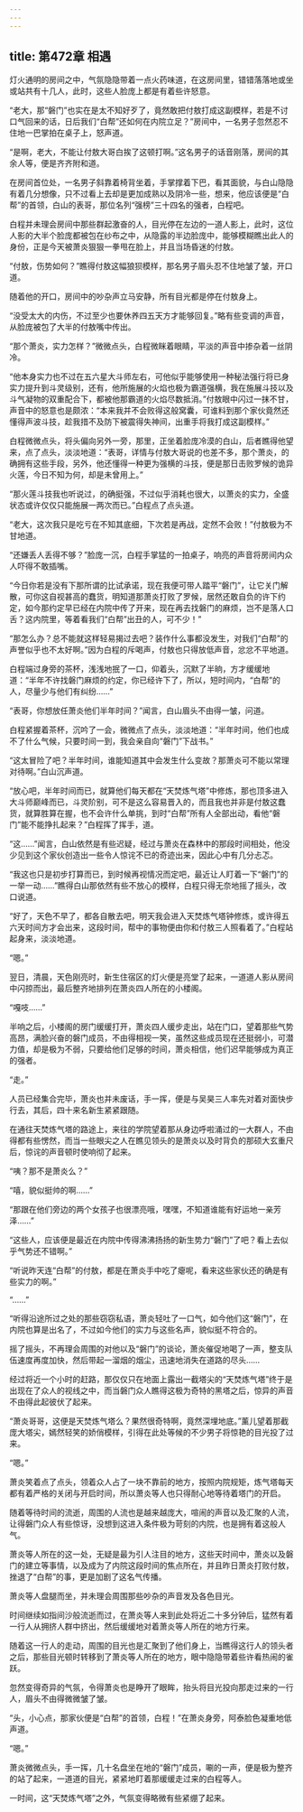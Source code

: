 ```yaml
---
---
---
```

title: 第472章 相遇
---



灯火通明的房间之中，气氛隐隐带着一点火药味道，在这房间里，错错落落地或坐或站共有十几人，此时，这些人脸庞上都是有着些许怒意。

“老大，那“磐门”也实在是太不知好歹了，竟然敢把付敖打成这副模样，若是不讨口气回来的话，日后我们“白帮”还如何在内院立足？”房间中，一名男子忽然忍不住地一巴掌拍在桌子上，怒声道。

“是啊，老大，不能让付敖大哥白挨了这顿打啊。”这名男子的话音刚落，房间的其余人等，便是齐齐附和道。

在房间首位处，一名男子斜靠着椅背坐着，手掌撑着下巴，看其面貌，与白山隐隐有着几分想像，只不过看上去却是更加成熟以及阴冷一些，想来，他应该便是“白帮”的首领，白山的表哥，那位名列“强榜”三十四名的强者，白程吧。

白程并未理会房间中那些群起激奋的人，目光停在左边的一道人影上，此时，这位人影的大半个脸庞都被包在纱布之中，从隐露的半边脸庞中，能够模糊瞧出此人的身份，正是今天被萧炎狠狠一拳甩在脸上，并且当场昏迷的付敖。

“付敖，伤势如何？”瞧得付敖这幅狼狈模样，那名男子眉头忍不住地皱了皱，开口道。

随着他的开口，房间中的吵杂声立马安静，所有目光都是停在付敖身上。

“没受太大的内伤，不过至少也要休养四五天方才能够回复。”略有些变调的声音，从脸庞被包了大半的付敖嘴中传出。

“那个萧炎，实力怎样？”微微点头，白程微眯着眼睛，平淡的声音中掺杂着一丝阴冷。

“他本身实力也不过在五六星大斗师左右，可他似乎能够使用一种秘法强行将已身实力提升到斗灵级别，还有，他所施展的火焰也极为霸道强横，我在施展斗技以及斗气凝物的双重配合下，都被他那霸道的火焰尽数抵消。”付敖眼中闪过一抹不甘，声音中的怒意也是颇浓：“本来我并不会败得这般窝囊，可谁料到那个家伙竟然还懂得声波斗技，趁我措不及防下被震得失神间，出重手将我打成这副模样。”

白程微微点头，将头偏向另外一旁，那里，正坐着脸庞冷漠的白山，后者瞧得他望来，点了点头，淡淡地道：“表哥，详情与付敖大哥说的也差不多，那个萧炎，的确拥有这些手段，另外，他还懂得一种更为强横的斗技，便是那日击败罗候的诡异火莲，今日不知为何，却是未曾用上。”

“那火莲斗技我也听说过，的确挺强，不过似乎消耗也很大，以萧炎的实力，全盛状态或许仅仅只能施展一两次而已。”白程点了点头道。

“老大，这次我只是吃亏在不知其底细，下次若是再战，定然不会败！”付敖极为不甘地道。

“还嫌丢人丢得不够？”脸庞一沉，白程手掌猛的一拍桌子，响亮的声音将房间内众人吓得不敢插嘴。

“今日你若是没有下那所谓的比试承诺，现在我便可带人踏平“磐门”，让它关门解散，可你这自视甚高的蠢货，明知道那萧炎打败了罗候，居然还敢自负的许下约定，如今那约定早已经在内院中传了开来，现在再去找磐门的麻烦，岂不是落人口舌？这内院里，等着看我们“白帮”出丑的人，可不少！”

“那怎么办？总不能就这样轻易揭过去吧？装作什么事都没发生，对我们“白帮”的声誉似乎也不太好啊。”因为白程的斥喝声，付敖也只得放低声音，忿忿不平地道。

白程端过身旁的茶杯，浅浅地抿了一口，仰着头，沉默了半晌，方才缓缓地道：“半年不许找磐门麻烦的约定，你已经许下了，所以，短时间内，“白帮”的人，尽量少与他们有纠纷……”

“表哥，你想放任萧炎他们半年时间？”闻言，白山眉头不由得一皱，问道。

白程紧握着茶杯，沉吟了一会，微微点了点头，淡淡地道：“半年时间，他们也成不了什么气候，只要时间一到，我会亲自向“磐门”下战书。”

“这太冒险了吧？半年时间，谁能知道其中会发生什么变故？那萧炎可不能以常理对待啊。”白山沉声道。

“放心吧，半年时间而已，就算他们每天都在“天焚炼气塔”中修炼，那也顶多进入大斗师巅峰而已，斗灵阶别，可不是这么容易晋入的，而且我也并非是付敖这蠢货，就算胜算在握，也不会许什么单挑，到时“白帮”所有人全部出动，看他“磐门”能不能挣扎起来？”白程挥了挥手，道。

“这……”闻言，白山依然是有些迟疑，经过与萧炎在森林中的那段时间相处，他没少见到这个家伙创造出一些令人惊诧不已的奇迹出来，因此心中有几分忐忑。

“我这也只是初步打算而已，到时候再视情况而定吧，最近让人盯着一下“磐门”的一举一动……”瞧得白山那依然有些不放心的模样，白程只得无奈地摇了摇头，改口说道。

“好了，天色不早了，都各自散去吧，明天我会进入天焚炼气塔钟修炼，或许得五六天时间方才会出来，这段时间，帮中的事物便由你和付敖三人照看着了。”白程站起身来，淡淡地道。

“嗯。”

翌日，清晨，天色刚亮时，新生住宿区的灯火便是亮堂了起来，一道道人影从房间中闪掠而出，最后整齐地排列在萧炎四人所在的小楼阁。

“嘎吱……”

半响之后，小楼阁的房门缓缓打开，萧炎四人缓步走出，站在门口，望着那些气势高昂，满脸兴奋的磐门成员，不由得相视一笑，虽然这些成员现在还挺弱小，可潜力值，却是极为不弱，只要给他们足够的时间，萧炎相信，他们迟早能够成为真正的强者。

“走。”

人员已经集合完毕，萧炎也并未废话，手一挥，便是与吴昊三人率先对着对面快步行去，其后，四十来名新生紧紧跟随。

在通往天焚炼气塔的路途上，来往的学院望着那从身边呼啦涌过的一大群人，不由得都有些愣然，而当一些眼尖之人在瞧见领头的是萧炎以及时背负的那硕大玄重尺后，惊诧的声音顿时使响彻了起来。

“咦？那不是萧炎么？”

“嘻，貌似挺帅的啊……”

“那跟在他们旁边的两个女孩子也很漂亮哦，嘿嘿，不知道谁能有好运地一亲芳泽……”

“这些人，应该便是最近在内院中传得沸沸扬扬的新生势力“磐门”了吧？看上去似乎气势还不错啊。”

“听说昨天连“白帮”的付敖，都是在萧炎手中吃了瘪呢，看来这些家伙还的确是有些实力的啊。”

“……”

“听得沿途所过之处的那些窃窃私语，萧炎轻吐了一口气，如今他们这“磐门”，在内院也算是出名了，不过如今他们的实力与这些名声，貌似挺不符合的。

摇了摇头，不再理会周围的对他以及“磐门”的谈论，萧炎催促地喝了一声，整支队伍速度再度加快，然后带起一溜烟的烟尘，迅速地消失在道路的尽头……

经过将近一个小时的赶路，那仅仅只在地面上露出一截塔尖的“天焚炼气塔”终于是出现在了众人的视线之中，而当磐门众人瞧得这极为奇特的黑塔之后，惊异的声音不由得此起彼伏了起来。

“萧炎哥哥，这便是天焚炼气塔么？果然很奇特啊，竟然深埋地底。”薰儿望着那截庞大塔尖，嫣然轻笑的娇俏模样，引得在此处等候的不少男子将惊艳的目光投了过来。

“嗯。”

萧炎笑着点了点头，领着众人占了一块不靠前的地方，按照内院规矩，炼气塔每天都有着严格的关闭与开启时间，所以萧炎等人也只得耐心地等待着塔门的开启。

随着等待时间的流逝，周围的人流也是越来越庞大，喧闹的声音以及汇聚的人流，让得磐门众人有些惊讶，没想到这进入条件极为苛刻的内院，也是拥有着这般人气。

萧炎等人所在的这一处，无疑是最为引人注目的地方，这些天时间中，萧炎以及磐门的建立等事情，以及成为了内院这段时间的焦点所在，并且昨日萧炎打败付敖，挫退了“白帮”的事，更是加剧了这名气传播。

萧炎等人盘腿而坐，并未理会周围那些吵杂的声音发及各色目光。

时间继续如指间沙般流逝而过，在萧炎等人来到此处将近二十多分钟后，猛然有着一行人从拥挤人群中挤出，然后缓缓地对着萧炎等人所在的地方行来。

随着这一行人的走动，周围的目光也是汇聚到了他们身上，当瞧得这行人的领头者之后，那些目光顿时转移到了萧炎等人所在的地方，眼中隐隐带着些许看热闹的雀跃。

忽然变得奇异的气氛，令得萧炎也是睁开了眼眸，抬头将目光投向那走过来的一行人，眉头不由得微微皱了皱。

“头，小心点，那家伙便是“白帮”的首领，白程！”在萧炎身旁，阿泰脸色凝重地低声道。

“嗯。”

萧炎微微点头，手一挥，几十名盘坐在地的“磐门”成员，唰的一声，便是极为整齐的站了起来，一道道的目光，紧紧地盯着那缓缓走过来的白程等人。

一时间，这“天焚炼气塔”之外，气氛变得略微有些紧绷了起来。